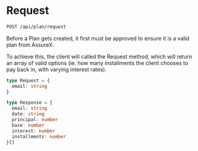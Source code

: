 # Request

```bash filename="Endpoints" copy
POST /api/plan/request
```

Before a Plan gets created, it first must be approved to ensure it is a valid plan from AssureX.

To achieve this, the client will called the Request method, which will return an array of valid options
(ie. how many installments the client chooses to pay back in, with varying interest rates).

```ts filename="Request Object" {/* {1-3} */} copy
type Request = {
  email: string
}
```

```ts filename="Response Object" {/* {1-3} */} copy
type Response = {
  email: string
  date: string
  principal: number
  base: number
  interest: number
  installments: number
}[]
```
